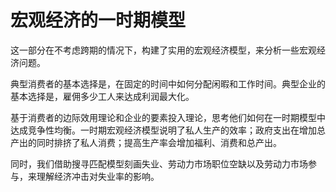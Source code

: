 # 宏观经济的一时期模型

这一部分在不考虑跨期的情况下，构建了实用的宏观经济模型，来分析一些宏观经济问题。

典型消费者的基本选择是，在固定的时间中如何分配闲暇和工作时间。典型企业的基本选择是，雇佣多少工人来达成利润最大化。

基于消费者的边际效用理论和企业的要素投入理论，思考他们如何在一时期模型中达成竞争性均衡。一时期宏观经济模型说明了私人生产的效率；政府支出在增加总产出的同时排挤了私人消费；提高生产率会增加福利、消费和总产出。

同时，我们借助搜寻匹配模型刻画失业、劳动力市场职位空缺以及劳动力市场参与，来理解经济冲击对失业率的影响。